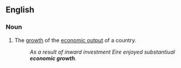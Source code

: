 ==English==

===Noun===
{{en-noun|-}}

# The [[growth]] of the [[economic output]] of a country.
#: ''As a result of inward investment Eire enjoyed substantiual '''economic growth'''.''